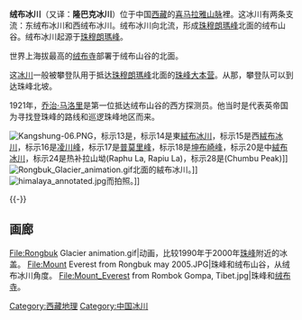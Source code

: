 {{Unreferenced |time=2010-02-10T08:43:36+00:00 }}

'''绒布冰川'''（又译：'''隆巴克冰川'''）位于中国[[西藏|西藏]]的[[喜马拉雅山脉|喜马拉雅山脉]]裡。这冰川有两条支流：东绒布冰川和西绒布冰川。绒布冰川向北流，形成[[珠穆朗瑪峰|珠穆朗瑪峰]]北面的绒布山谷。绒布冰川起源于[[珠穆朗瑪峰|珠穆朗瑪峰]]。

世界上海拔最高的[[绒布寺|绒布寺]]部署于绒布山谷的北面。

这[[冰川|冰川]]一般被攀登队用于抵达[[珠穆朗瑪峰|珠穆朗瑪峰]]北面的[[珠峰大本营|珠峰大本营]]。从那，攀登队可以到达珠峰北坡。

1921年，[[乔治·马洛里|乔治·马洛里]]是第一位抵达绒布山谷的西方探测员。他当时是代表英帝国为寻找登珠峰的路线和巡逻珠峰地区而来。

[[File:Kangshung-06.PNG|thumb]]，标示13是{{tsl|en|Kangshung_Glacier|卓穷冰川}}，标示14是東[[絨布冰川|絨布冰川]]，标示15是西[[絨布冰川|絨布冰川]]，标示16是[[凌川峰|凌川峰]]，标示17是[[普莫里峰|普莫里峰]]，标示18是[[坤布崎峰|坤布崎峰]]，标示20是中[[絨布冰川|絨布冰川]]，标示24是热补拉山坳(Raphu La, Rapiu La)，标示28是(Chumbu Peak)]]
[[File:Rongbuk_Glacier_animation.gif|thumb]]北面的絨布冰川。]]
[[File:himalaya_annotated.jpg|thumb]]而拍照。]]

{{-}}
==画廊==
<gallery>
File:Rongbuk Glacier animation.gif|动画，比较1990年于2000年[[珠峰|珠峰]]附近的冰盖。
File:Mount Everest from Rongbuk may 2005.JPG|珠峰和绒布山谷，从绒布冰川角度。
File:Mount_Everest from Rombok Gompa, Tibet.jpg|珠峰和[[绒布寺|绒布寺]]。
</gallery>

{{Mount Everest}}
{{Tibet topics}}
{{中国冰川}}

[[Category:西藏地理|Category:西藏地理]]
[[Category:中国冰川|Category:中国冰川]]